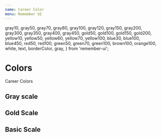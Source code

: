 ```yaml
---
name: Career Color
menu: Remember UI
---
```



  gray10,
  gray50,
  gray70,
  gray80,
  gray100,
  gray120,
  gray150,
  gray200,
  gray300,
  gray350,
  gray400,
  gray450,
  gold50,
  gold100,
  gold150,
  gold200,
  yellow10,
  yellow50,
  yellow60,
  yellow70,
  yellow100,
  blue30,
  blue100,
  blue450,
  red50,
  red100,
  green50,
  green70,
  green100,
  brown100,
  orange100,
  white,
  text,
  borderColor,
  gray,
} from 'remember-ui';

# Colors

Career Colors

## Gray scale

<Playground>
  <ColorItem colorName="gray10" backgroundColor={gray10} />
  <ColorItem colorName="gray50" backgroundColor={gray50} />
  <ColorItem colorName="gray70" backgroundColor={gray70} />
  <ColorItem colorName="gray80" backgroundColor={gray80} />
  <ColorItem colorName="gray100" backgroundColor={gray100} />
  <ColorItem colorName="gray120" backgroundColor={gray120} />
  <ColorItem colorName="gray150" backgroundColor={gray150} />
  <ColorItem colorName="gray200" backgroundColor={gray200} />
  <ColorItem colorName="gray" backgroundColor={gray} />
  <ColorItem colorName="gray300" backgroundColor={gray300} />
  <ColorItem colorName="gray350" backgroundColor={gray350} />
  <ColorItem colorName="gray400" backgroundColor={gray400} />
  <ColorItem colorName="gray450" backgroundColor={gray450} />
</Playground>

## Gold Scale

<Playground>
  <ColorItem colorName="gold50" backgroundColor={gold50} />
  <ColorItem colorName="gold100" backgroundColor={gold100} />
  <ColorItem colorName="gold150" backgroundColor={gold150} />
  <ColorItem colorName="gold200" backgroundColor={gold200} />
  <ColorItem colorName="yellow10" backgroundColor={yellow10} />
  <ColorItem colorName="yellow50" backgroundColor={yellow50} />
  <ColorItem colorName="yellow60" backgroundColor={yellow60} />
  <ColorItem colorName="yellow70" backgroundColor={yellow70} />
  <ColorItem colorName="yellow100" backgroundColor={yellow100} />
</Playground>

## Basic Scale

<Playground>
  <ColorItem colorName="blue30" backgroundColor={blue30} />
  <ColorItem colorName="blue100" backgroundColor={blue100} />
  <ColorItem colorName="blue450" backgroundColor={blue450} />
  <ColorItem colorName="red50" backgroundColor={red50} />
  <ColorItem colorName="red100" backgroundColor={red100} />
  <ColorItem colorName="green50" backgroundColor={green50} />
  <ColorItem colorName="green70" backgroundColor={green70} />
  <ColorItem colorName="green100" backgroundColor={green100} />
  <ColorItem colorName="brown100" backgroundColor={brown100} />
  <ColorItem colorName="orange100" backgroundColor={orange100} />
  <ColorItem colorName="white" backgroundColor={white} />
  <ColorItem colorName="text" backgroundColor={text} />
  <ColorItem colorName="borderColor" backgroundColor={borderColor} />
</Playground>
